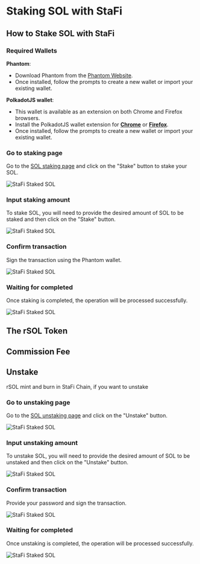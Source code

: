 # Staking SOL with StaFi


## How to Stake SOL with StaFi

### Required Wallets

**Phantom**:

- Download Phantom from the [Phantom Website](https://phantom.app/download).
- Once installed, follow the prompts to create a new wallet or import your existing wallet.

**PolkadotJS wallet**:

- This wallet is available as an extension on both Chrome and Firefox browsers.
- Install the PolkadotJS wallet extension for **[Chrome](https://chrome.google.com/webstore/detail/polkadot%7Bjs%7D-extension/mopnmbcafieddcagagdcbnhejhlodfdd)** or **[Firefox](https://addons.mozilla.org/en-US/firefox/addon/polkadot-js-extension/)**.
- Once installed, follow the prompts to create a new wallet or import your existing wallet.


<Steps>

### Go to staking page

Go to the [SOL staking page](https://app.stafi.io/rtoken/stake/SOL?tokenStandard=Native) and click on the "Stake" button to stake your SOL.

![StaFi Staked SOL](/image/rsolhowtostake_1.png)

### Input staking amount

To stake SOL, you will need to provide the desired amount of SOL to be staked and then click on the "Stake" button.

![StaFi Staked SOL](/image/rsolhowtostake_2.png)

### Confirm transaction

Sign the transaction using the Phantom wallet.

![StaFi Staked SOL](/image/rsolhowtostake_3.png)

### Waiting for completed

Once staking is completed, the operation will be processed successfully.

![StaFi Staked SOL](/image/rbnbunstake_4.png)

</Steps>

## The rSOL Token



## Commission Fee



## Unstake

<Callout type="info">
rSOL mint and burn in StaFi Chain, if you want to unstake
</Callout>

<Steps>

### Go to unstaking page

Go to the [SOL unstaking page](https://app.stafi.io/rtoken/stake/SOL?tokenStandard=Native) and click on the "Unstake" button.

![StaFi Staked SOL](/image/rsolunstake_1.png)

### Input unstaking amount

To unstake SOL, you will need to provide the desired amount of SOL to be unstaked and then click on the "Unstake" button.

![StaFi Staked SOL](/image/rsolunstake_2.png)

### Confirm transaction

Provide your password and sign the transaction.

![StaFi Staked SOL](/image/rsolunstake_3.png)

### Waiting for completed

Once unstaking is completed, the operation will be processed successfully.

![StaFi Staked SOL](/image/rsolunstake_4.png)

</Steps>


